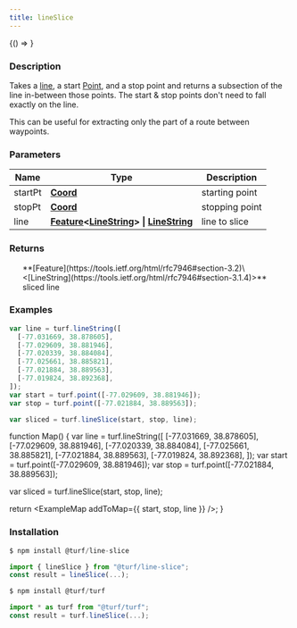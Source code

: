 ```yaml
---
title: lineSlice
---
```



<!-- Expose turf as global var for experimenting in the browser console -->

<BrowserOnly>{() => <WindowTurfGlobal turf={turf} />}</BrowserOnly>

### Description

Takes a [line](https://tools.ietf.org/html/rfc7946#section-3.1.4), a start [Point](https://tools.ietf.org/html/rfc7946#section-3.1.2), and a stop point
and returns a subsection of the line in-between those points.
The start & stop points don't need to fall exactly on the line.

This can be useful for extracting only the part of a route between waypoints.

### Parameters

| Name    | Type                                                                                                                                                                                                | Description    |
| ------- | --------------------------------------------------------------------------------------------------------------------------------------------------------------------------------------------------- | -------------- |
| startPt | **[Coord](https://tools.ietf.org/html/rfc7946#section-3.1.1)**                                                                                                                                      | starting point |
| stopPt  | **[Coord](https://tools.ietf.org/html/rfc7946#section-3.1.1)**                                                                                                                                      | stopping point |
| line    | **[Feature](https://tools.ietf.org/html/rfc7946#section-3.2)\<[LineString](https://tools.ietf.org/html/rfc7946#section-3.1.4)> \| [LineString](https://tools.ietf.org/html/rfc7946#section-3.1.4)** | line to slice  |

### Returns

<ul>
  **[Feature](https://tools.ietf.org/html/rfc7946#section-3.2)\<[LineString](https://tools.ietf.org/html/rfc7946#section-3.1.4)>** sliced line

</ul>

### Examples

```javascript
var line = turf.lineString([
  [-77.031669, 38.878605],
  [-77.029609, 38.881946],
  [-77.020339, 38.884084],
  [-77.025661, 38.885821],
  [-77.021884, 38.889563],
  [-77.019824, 38.892368],
]);
var start = turf.point([-77.029609, 38.881946]);
var stop = turf.point([-77.021884, 38.889563]);

var sliced = turf.lineSlice(start, stop, line);
```

function Map() {
  var line = turf.lineString([
    [-77.031669, 38.878605],
    [-77.029609, 38.881946],
    [-77.020339, 38.884084],
    [-77.025661, 38.885821],
    [-77.021884, 38.889563],
    [-77.019824, 38.892368],
  ]);
  var start = turf.point([-77.029609, 38.881946]);
  var stop = turf.point([-77.021884, 38.889563]);

  var sliced = turf.lineSlice(start, stop, line);

  return <ExampleMap addToMap={{ start, stop, line }} />;
}

### Installation

```javascript
$ npm install @turf/line-slice

import { lineSlice } from "@turf/line-slice";
const result = lineSlice(...);
```

```javascript
$ npm install @turf/turf

import * as turf from "@turf/turf";
const result = turf.lineSlice(...);
```
